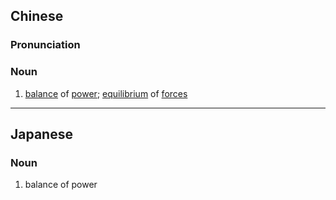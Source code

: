 ==Chinese==
{{zh-forms|s=均势}}

===Pronunciation===
{{zh-pron
|m=jūnshì
|mn=kin-sì/kun-sè
|cat=n
}}

===Noun===
{{zh-noun}}

# [[balance]] of [[power]]; [[equilibrium]] of [[force]]s

----

==Japanese==
{{ja-kanjitab|均|勢}}

===Noun===
{{ja-noun|きんせい}}

# balance of power